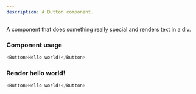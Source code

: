 ```yaml
---
description: A Button component.
---
```



A component that does something really special and renders text in a div.

### Component usage
```js
<Button>Hello world!</Button>
```

### Render hello world!

```js live
<Button>Hello world!</Button>
```
